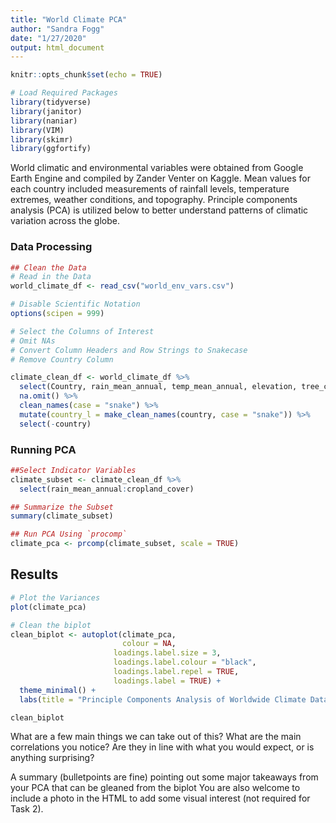 ```yaml
---
title: "World Climate PCA"
author: "Sandra Fogg"
date: "1/27/2020"
output: html_document
---
```


```r
knitr::opts_chunk$set(echo = TRUE)
```

```r
# Load Required Packages
library(tidyverse)
library(janitor)
library(naniar)
library(VIM)
library(skimr)
library(ggfortify)
```
World climatic and environmental variables were obtained from Google Earth Engine and compiled by Zander Venter on Kaggle. Mean values for each country included measurements of rainfall levels, temperature extremes, weather conditions, and topography. Principle components analysis (PCA) is utilized below to better understand patterns of climatic variation across the globe. 

### Data Processing
```r
## Clean the Data
# Read in the Data
world_climate_df <- read_csv("world_env_vars.csv") 

# Disable Scientific Notation
options(scipen = 999)

# Select the Columns of Interest
# Omit NAs
# Convert Column Headers and Row Strings to Snakecase
# Remove Country Column

climate_clean_df <- world_climate_df %>% 
  select(Country, rain_mean_annual, temp_mean_annual, elevation, tree_canopy_cover, cropland_cover) %>% 
  na.omit() %>% 
  clean_names(case = "snake") %>% 
  mutate(country_l = make_clean_names(country, case = "snake")) %>% 
  select(-country)
```

### Running PCA
```r
##Select Indicator Variables
climate_subset <- climate_clean_df %>% 
  select(rain_mean_annual:cropland_cover)

```

```r
## Summarize the Subset
summary(climate_subset) 
```

```r
## Run PCA Using `procomp`
climate_pca <- prcomp(climate_subset, scale = TRUE) 
```

## Results
```r
# Plot the Variances
plot(climate_pca)

# Clean the biplot
clean_biplot <- autoplot(climate_pca,
                         colour = NA,
                       loadings.label.size = 3,
                       loadings.label.colour = "black",
                       loadings.label.repel = TRUE,
                       loadings.label = TRUE) +
  theme_minimal() +
  labs(title = "Principle Components Analysis of Worldwide Climate Data", vars) 

clean_biplot
```

What are a few main things we can take out of this? What are the main correlations you notice? Are they in line with what you would expect, or is anything surprising? 


A summary (bulletpoints are fine) pointing out some major takeaways from your PCA that can be gleaned from the biplot
You are also welcome to include a photo in the HTML to add some visual interest (not required for Task 2).
